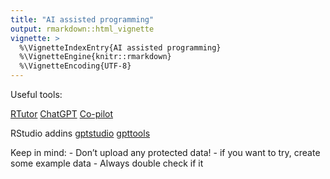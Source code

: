 ```yaml
---
title: "AI assisted programming"
output: rmarkdown::html_vignette
vignette: >
  %\VignetteIndexEntry{AI assisted programming}
  %\VignetteEngine{knitr::rmarkdown}
  %\VignetteEncoding{UTF-8}
---
```



Useful tools: 

[RTutor](http://rtutor.ai/)
[ChatGPT](https://chat.openai.com/)
[Co-pilot](https://github.com/features/copilot)


RStudio addins
[gptstudio](https://github.com/MichelNivard/GPTstudio)
[gpttools](https://github.com/JamesHWade/gpttools)




Keep in mind:
- Don't upload any protected data! - if you want to try, create some example data
- Always double check if it 
